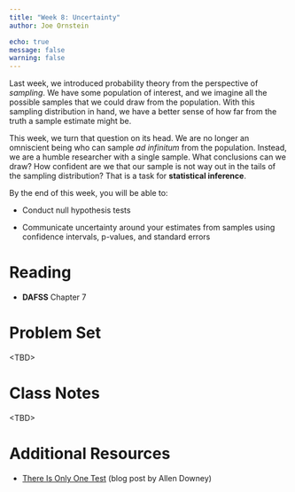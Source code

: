 ```yaml
---
title: "Week 8: Uncertainty"
author: Joe Ornstein

echo: true
message: false
warning: false
---
```


Last week, we introduced probability theory from the perspective of *sampling*. We have some population of interest, and we imagine all the possible samples that we could draw from the population. With this sampling distribution in hand, we have a better sense of how far from the truth a sample estimate might be.

This week, we turn that question on its head. We are no longer an omniscient being who can sample *ad infinitum* from the population. Instead, we are a humble researcher with a single sample. What conclusions can we draw? How confident are we that our sample is not way out in the tails of the sampling distribution? That is a task for **statistical inference**.

By the end of this week, you will be able to:

-   Conduct null hypothesis tests

-   Communicate uncertainty around your estimates from samples using confidence intervals, p-values, and standard errors

# Reading

-   **DAFSS** Chapter 7

# Problem Set

\<TBD\>

# Class Notes

\<TBD\>

# Additional Resources

-   [There Is Only One Test](http://allendowney.blogspot.com/2016/06/there-is-still-only-one-test.html) (blog post by Allen Downey)
